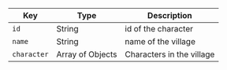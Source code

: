  Key | Type | Description 
 ---- | ---- | ----------- 
 `id` | String | id of the character 
 `name` | String | name of the village 
 `character` | Array of Objects | Characters in the village



